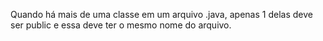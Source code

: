 






Quando há mais de uma classe em um arquivo .java, apenas 1 delas deve
ser public e essa deve ter o mesmo nome do arquivo.


